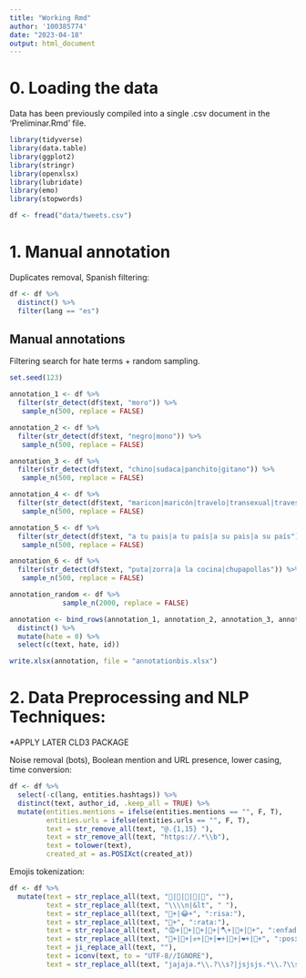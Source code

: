 ```yaml
---
title: "Working Rmd"
author: '100385774'
date: "2023-04-18"
output: html_document
---
```


# 0. Loading the data

Data has been previously compiled into a single .csv document in the 'Preliminar.Rmd' file. 

```r
library(tidyverse)
library(data.table)
library(ggplot2)
library(stringr)
library(openxlsx)
library(lubridate)
library(emo)
library(stopwords)
```


```r
df <- fread("data/tweets.csv")
```

# 1. Manual annotation

Duplicates removal, Spanish filtering: 

```r
df <- df %>% 
  distinct() %>% 
  filter(lang == "es") 
```

## Manual annotations

Filtering search for hate terms + random sampling.   

```r
set.seed(123)

annotation_1 <- df %>% 
  filter(str_detect(df$text, "moro")) %>% 
   sample_n(500, replace = FALSE)

annotation_2 <- df %>% 
  filter(str_detect(df$text, "negro|mono")) %>% 
   sample_n(500, replace = FALSE)

annotation_3 <- df %>% 
  filter(str_detect(df$text, "chino|sudaca|panchito|gitano")) %>% 
   sample_n(500, replace = FALSE)

annotation_4 <- df %>% 
  filter(str_detect(df$text, "maricon|maricón|travelo|transexual|travesti")) %>% 
   sample_n(500, replace = FALSE)

annotation_5 <- df %>% 
  filter(str_detect(df$text, "a tu pais|a tu país|a su pais|a su país")) %>% 
   sample_n(500, replace = FALSE)

annotation_6 <- df %>% 
  filter(str_detect(df$text, "puta|zorra|a la cocina|chupapollas")) %>% 
   sample_n(500, replace = FALSE)

annotation_random <- df %>% 
             sample_n(2000, replace = FALSE)
```

```r

annotation <- bind_rows(annotation_1, annotation_2, annotation_3, annotation_4, annotation_5, annotation_6, annotation_random) %>% 
  distinct() %>% 
  mutate(hate = 0) %>% 
  select(c(text, hate, id))

write.xlsx(annotation, file = "annotationbis.xlsx")

```

# 2. Data Preprocessing and NLP Techniques: 

*APPLY LATER CLD3 PACKAGE

Noise removal (bots), Boolean mention and URL presence, lower casing, time conversion: 

```r
df <- df %>% 
  select(-c(lang, entities.hashtags)) %>% 
  distinct(text, author_id, .keep_all = TRUE) %>% 
  mutate(entities.mentions = ifelse(entities.mentions == "", F, T),
         entities.urls = ifelse(entities.urls == "", F, T),
         text = str_remove_all(text, "@.{1,15} "),
         text = str_remove_all(text, "https://.*\\b"),
         text = tolower(text), 
         created_at = as.POSIXct(created_at))
```

Emojis tokenization: 

```r
df <- df %>% 
  mutate(text = str_replace_all(text, "🏻|🏼|🏽|🏾|🏿", ""),
         text = str_replace_all(text, "\\\\n|&lt", " "), 
         text = str_replace_all(text, "🤣+|😂+", ":risa:"),
         text = str_replace_all(text, "🐀+", ":rata:"),
         text = str_replace_all(text, "😡+|🔪+|🤬+|👊+|🪓+|🤮+|💩+", ":enfado:"),
         text = str_replace_all(text, "👏+|💪+|✊+|💪+|❤️+|🥰+|❤+|🤍+", ":positividad:"),
         text = ji_replace_all(text, ""),
         text = iconv(text, to = "UTF-8//IGNORE"),
         text = str_replace_all(text, "jajaja.*\\.?\\s?|jsjsjs.*\\.?\\s?|jajaj.*\\.?\\s?|jsjsj.*\\.?\\s?|j{1,}a{1,}s{1,}?j{1,}a{1,}s{1,}?.*\\.?\\s?", ":risa: "))

```



